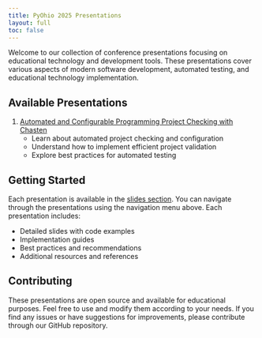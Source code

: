 ```yaml
---
title: PyOhio 2025 Presentations
layout: full
toc: false
---
```


Welcome to our collection of conference presentations focusing on educational
technology and development tools. These presentations cover various aspects of
modern software development, automated testing, and educational technology
implementation.

## Available Presentations

1. [Automated and Configurable Programming Project Checking with Chasten](slides/chasten/index.qmd)
   - Learn about automated project checking and configuration
   - Understand how to implement efficient project validation
   - Explore best practices for automated testing

## Getting Started

Each presentation is available in the [slides section](slides/index.qmd). You can navigate through the presentations using the navigation menu above. Each presentation includes:

- Detailed slides with code examples
- Implementation guides
- Best practices and recommendations
- Additional resources and references

## Contributing

These presentations are open source and available for educational purposes. Feel free to use and modify them according to your needs. If you find any issues or have suggestions for improvements, please contribute through our GitHub repository. 
